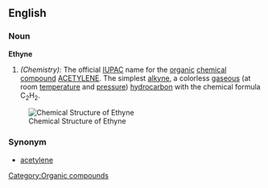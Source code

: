 ==English==

===Noun===
'''Ethyne'''
#''(Chemistry):'' The official [[IUPAC]] name for the [[organic]] [[chemical]] [[compound]] [[Acetylene|ACETYLENE]].  The simplest [[alkyne]], a colorless [[gaseous]] (at room [[temperature]] and [[pressure]]) [[hydrocarbon]] with the chemical formula C<sub>2</sub>H<sub>2</sub>.

[[Image:Ethyne.png|frame|right|Chemical Structure of Ethyne]]

===Synonym===

*[[acetylene]]


[[Category:Organic compounds]]